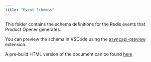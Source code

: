 ```yaml
---
title: "Event Schemas"
---
```


This folder contains the schema definitions for the Redis events that Product Opener generates.

You can preview the schema in VSCode using the [asyncapi-preview](https://marketplace.visualstudio.com/items?itemName=asyncapi.asyncapi-preview) extension.

A pre-build HTML version of the document can be found [here](./openfoodfacts-server.html)
